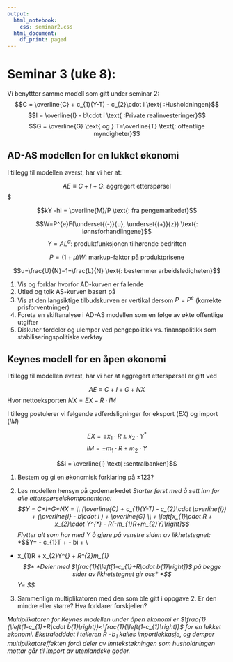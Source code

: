 ```yaml
---
output:
  html_notebook:
    css: seminar2.css
  html_document:
    df_print: paged
---
```


# Seminar 3 (uke 8):
Vi benyttter samme modell som gitt under seminar 2:
$$C = \overline{C} + c_{1}(Y-T) - c_{2}\cdot i \text{ :Husholdningen}$$
$$I = \overline{I} - b\cdot i \text{ :Private realinvesteringer}$$
$$G = \overline{G} \text{ og } T=\overline{T} \text{: offentlige myndigheter}$$ 

## AD-AS modellen for en lukket økonomi
I tillegg til modellen øverst, har vi her at:

$$AE\equiv C+I+G \text{: aggregert etterspørsel}$$$

$$kY -hi = \overline{M}/P \text{: fra pengemarkedet}$$

$$W=P^{e}F(\underset{(-)}{u}, \underset{(+)}{z}) \text{: lønnsforhandlingene}$$
$$Y=AL^{\alpha}  \text{: produktfunksjonen tilhørende bedriften}$$

$$P=(1+μ)W  \text{: markup-faktor på produktprisene}$$

$$u=\frac{U}{N}=1−\frac{L}{N}  \text{: bestemmer arbeidsledigheten}$$



1. Vis og forklar hvorfor AD-kurven er fallende
1. Utled og tolk AS-kurven basert på 
1. Vis at den langsiktige tilbudskurven er vertikal dersom $P=P^{e}$ (korrekte prisforventninger)
1. Foreta en skiftanalyse i AD-AS modellen som en følge av økte offentlige utgifter
1. Diskuter fordeler og ulemper ved pengepolitikk vs. finanspolitikk som stabiliseringspolitiske verktøy

## Keynes modell for en åpen økonomi
I tillegg til modellen øverst, har vi her at aggregert etterspørsel er gitt ved

$$AE\equiv C+I+G+NX$$
Hvor nettoeksporten $NX = EX - R\cdot IM$

I tillegg postulerer vi følgende adferdsligninger for eksport ($EX$) og import ($IM$)


$$EX = \pm x_{1}\cdot R \pm x_{2}\cdot Y^{*} $$
$$IM= \pm m_{1}\cdot R \pm m_{2}\cdot Y$$

$$i = \overline{i} \text{ :sentralbanken}$$

1. Bestem og gi en økonomisk forklaring på
$\pm 123$?

2. Løs modellen hensyn på godemarkedet
*Starter først med å sett inn for alle etterspørselskomponentene:*
*$$Y = C+I+G+NX = \\
(\overline{C} + c_{1}(Y-T) - c_{2}\cdot \overline{i}) + (\overline{I} - b\cdot i ) + \overline{G} \\  + \left[x_{1}\cdot R + x_{2}\cdot Y^{*} - R(-m_{1}R+m_{2}Y)\right]$$*
*Flytter alt som har med Y å gjøre på venstre siden av likhetstegnet:*
*$$Y\left[1-c_{1}+R\cdot b{1}\right] = \overline{C} - c_{1}T + \overline{I} - b\cdot i + \overline{G} \\
+ x_{1}\cdot R + x_{2}\cdot Y^{*} + R^{2}m_{1}$$*
*Deler med $\frac{1}{\left[1-c_{1}+R\cdot b{1}\right]}$ på begge sider av likhetstegnet gir oss*
*$$Y= \frac{1}{\left[1-c_{1}+R\cdot b{1}\right]}\big[\overline{C} - c_{1}T + \overline{I} - b\cdot i + \overline{G} \\ + x_{1}\cdot R + x_{2}\cdot Y^{*} + R^{2}m_{1}\big]$$*

3. Sammenlign multiplikatoren med den som ble gitt i oppgave 2. Er den mindre eller større? Hva forklarer forskjellen?

*Multiplikatoren for Keynes modellen under åpen økonomi er $\frac{1}{\left(1-c_{1}+R\cdot b{1}\right)}<\frac{1}{\left(1-c_{1}\right)}$ for en lukket økonomi. Ekstraledddet i telleren $R\cdot b_{1}$ kalles importlekkasje, og demper multiplikatoreffekten fordi deler av inntekstøkningen som husholdningen mottar går til import av utenlandske goder.* 
